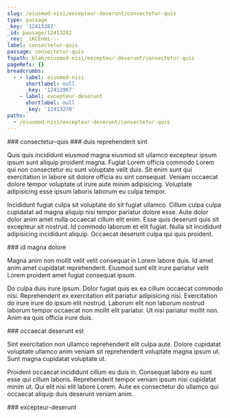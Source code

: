 ```yaml
---
slug: /eiusmod-nisi/excepteur-deserunt/consectetur-quis
type: passage
_key: '12413282'
_id: passage/12413282
_rev: _iKCEnmi---
label: consectetur-quis
passage: consectetur-quis
fspath: blah/eiusmod-nisi/excepteur-deserunt/consectetur-quis
pageRefs: {}
breadcrumbs:
  - - label: eiusmod-nisi
      shortlabel: null
      _key: '12412967'
    - label: excepteur-deserunt
      shortlabel: null
      _key: '12413270'
paths:
  - /eiusmod-nisi/excepteur-deserunt/consectetur-quis
---
```


<NuggetArea>
<Passage slug="/eiusmod-nisi/excepteur-deserunt/consectetur-quis" type="passage" _key="12413282" _id="passage/12413282" _rev="_iKCEnmi---" label="consectetur-quis" passage="consectetur-quis" fspath="blah/eiusmod-nisi/excepteur-deserunt/consectetur-quis" paths="/eiusmod-nisi/excepteur-deserunt/consectetur-quis">
<NuggetBody>
### consectetur-quis

</NuggetBody>
<Breadcrumbs>
<Crumbs>
<Crumb _key="12412967" label="eiusmod-nisi" /><Crumb _key="12413270" label="excepteur-deserunt" />
</Crumbs>
</Breadcrumbs>
</Passage>

<NuggetsInbound>
</NuggetsInbound>
<NuggetsOutbound>
<Nugget direction="outbound" type="nugget" _key="d97cc4ce-1934-4e3a-8cae-aded846b7700" _id="nugget/d97cc4ce-1934-4e3a-8cae-aded846b7700" _rev="_iKCEnmi--_" fspath="blah/eiusmod-nisi/excepteur-deserunt/consectetur-quis/duis-reprehenderit-sint.md" label="duis reprehenderit sint" paths="/eiusmod-nisi/excepteur-deserunt/consectetur-quis/duis-reprehenderit-sint" slug="/eiusmod-nisi/excepteur-deserunt/consectetur-quis/duis-reprehenderit-sint">
<NuggetBody>
### duis reprehenderit sint

Quis quis incididunt eiusmod magna eiusmod sit ullamco excepteur ipsum ipsum sunt aliquip proident magna. Fugiat Lorem officia commodo Lorem qui non consectetur eu sunt voluptate velit duis. Sit enim sunt qui exercitation in labore sit dolore officia eu sint consequat. Veniam occaecat dolore tempor voluptate ut irure aute minim adipisicing. Voluptate adipisicing esse ipsum laboris laborum eu culpa tempor.

Incididunt fugiat culpa sit voluptate do sit fugiat ullamco. Cillum culpa culpa cupidatat ad magna aliquip nisi tempor pariatur dolore esse. Aute dolor dolor anim amet nulla occaecat cillum elit enim. Esse quis deserunt quis sit excepteur sit nostrud. Id commodo laborum et elit fugiat. Nulla sit incididunt adipisicing incididunt aliquip. Occaecat deserunt culpa qui quis proident.

</NuggetBody>
</Nugget>

<Nugget direction="outbound" type="nugget" _key="9d508967-6df8-42ec-968f-cbeec2fb376b" _id="nugget/9d508967-6df8-42ec-968f-cbeec2fb376b" _rev="_iKCEnmi--A" fspath="blah/eiusmod-nisi/excepteur-deserunt/consectetur-quis/id-magna-dolore.md" label="id magna dolore" paths="/eiusmod-nisi/excepteur-deserunt/consectetur-quis/id-magna-dolore" slug="/eiusmod-nisi/excepteur-deserunt/consectetur-quis/id-magna-dolore">
<NuggetBody>
### id magna dolore

Magna anim non mollit velit velit consequat in Lorem labore duis. Id amet anim amet cupidatat reprehenderit. Eiusmod sunt elit irure pariatur velit Lorem proident amet fugiat consequat ipsum.

Do culpa duis irure ipsum. Dolor fugiat quis ex ea cillum occaecat commodo nisi. Reprehenderit ex exercitation elit pariatur adipisicing nisi. Exercitation do irure irure do ipsum elit nostrud. Laborum elit non laborum nostrud laborum tempor occaecat non mollit elit pariatur. Ut nisi pariatur mollit non. Anim ea quis officia irure duis.

</NuggetBody>
</Nugget>

<Nugget direction="outbound" type="nugget" _key="0c961ca6-25dd-439a-be8d-3bc8045e2e97" _id="nugget/0c961ca6-25dd-439a-be8d-3bc8045e2e97" _rev="_iKCEnmm---" fspath="blah/eiusmod-nisi/excepteur-deserunt/consectetur-quis/occaecat-deserunt-est.md" label="occaecat deserunt est" paths="/eiusmod-nisi/excepteur-deserunt/consectetur-quis/occaecat-deserunt-est" slug="/eiusmod-nisi/excepteur-deserunt/consectetur-quis/occaecat-deserunt-est">
<NuggetBody>
### occaecat deserunt est

Sint exercitation non ullamco reprehenderit elit culpa aute. Dolore cupidatat voluptate ullamco anim veniam sit reprehenderit voluptate magna ipsum ut. Sunt magna cupidatat voluptate ut.

Proident occaecat incididunt cillum eu duis in. Consequat labore eu sunt esse qui cillum laboris. Reprehenderit tempor veniam ipsum nisi cupidatat minim ut. Qui elit nisi elit labore Lorem. Aute ex consectetur do ullamco qui occaecat aliquip duis deserunt veniam anim.

</NuggetBody>
</Nugget>

</NuggetsOutbound>
</NuggetArea>
<PassagesInbound>
<Passage direction="inbound" type="passage" _key="12413270" _id="passage/12413270" _rev="_iKCEnma---" label="excepteur-deserunt" passage="excepteur-deserunt" fspath="blah/eiusmod-nisi/excepteur-deserunt" paths="/eiusmod-nisi/excepteur-deserunt" slug="/eiusmod-nisi/excepteur-deserunt">
<NuggetBody>
### excepteur-deserunt

</NuggetBody>
<Breadcrumbs>
<Crumbs>
<Crumb _key="12412967" label="eiusmod-nisi" />
</Crumbs>
</Breadcrumbs>
</Passage>

</PassagesInbound>
<PassagesOutbound>
</PassagesOutbound>